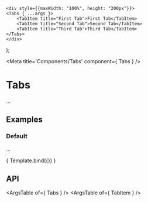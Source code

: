 
	<div style={{maxWidth: "100%", height: "200px"}}>
	<Tabs { ...args }>
		<TabItem title="First Tab">First Tab</TabItem>
		<TabItem title="Second Tab">Second Tab</TabItem>
		<TabItem title="Third Tab">Third Tab</TabItem>
	</Tabs>
	</div>
);

<Meta title='Components/Tabs' component={ Tabs } />

# Tabs

...

## Examples

### Default

...

<Canvas>
	<Story
		name="Default"
		args={{
			currentSelected: 2
		}}
	>
		{ Template.bind({}) }
	</Story>
</Canvas>

## API

<ArgsTable of={ Tabs } />
<ArgsTable of={ TabItem } />
